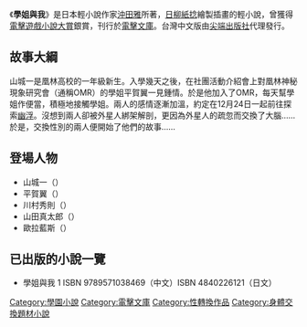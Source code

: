 {{Unreferenced |time=2011-02-02T07:10:57+00:00 }}
{{Unfinished}}
{{Infobox animanga/Headerofja
| タイトル =  學姐與我
| japanese = 先輩とぼく
| kana = せんぱいとぼく
| romaji = Senbai To Boku
| ジャンル = 戀愛喜劇
}}
{{Infobox animanga/Novel
| 著者 = [[沖田雅|沖田雅]]
| イラスト = [[日柳紙捻|日柳紙捻]]
| 輕小說 = 是
| 出版社 = {{flagicon|Japan}} [[MediaWorks|MediaWorks]]<br /> {{flagicon|Taiwan}} {{flagicon|HKG}} [[尖端出版社|尖端出版社]]
| レーベル =[[電撃文庫|電撃文庫]]
| 開始 = 2004年
| 終了 =未完
| 冊数 = 計6卷（第0卷～第5卷）
}}{{Infobox animanga/Footer}}
《'''學姐與我'''》是日本輕小說作家[[沖田雅|沖田雅]]所著，[[日柳紙捻|日柳紙捻]]繪製插畫的輕小說，曾獲得[[電擊遊戲小說大賞|電擊遊戲小說大賞]]銀賞，刊行於[[電擊文庫|電擊文庫]]。台灣中文版由[[尖端出版社|尖端出版社]]代理發行。

==故事大綱==

山城一是凰林高校的一年級新生。入學幾天之後，在社團活動介紹會上對凰林神秘現象研究會（通稱OMR）的學姐平賀翼一見鍾情。於是他加入了OMR，每天幫學姐作便當，積極地接觸學姐。兩人的感情逐漸加溫，約定在12月24日一起前往探索[[幽浮|幽浮]]。沒想到兩人卻被外星人綁架解剖，更因為外星人的疏忽而交換了大腦……於是，交換性別的兩人便開始了他們的故事……

==登場人物==
*山城一（{{lang|ja|山城一（やましろ はじめ）}}）
*平賀翼（{{lang|ja|平賀つばさ（ひらが つばさ）}}）
*川村秀則（{{lang|ja|川村秀則（かわむら ひでのり）}}）
*山田真太郎（{{lang|ja|山田真太郎（やまだ しんたろう）}}）
*歐拉藍斯（{{lang|ja|オーラ＝レーンズ}}）

==已出版的小說一覽==
* 學姐與我 1 ISBN 9789571038469（中文）ISBN 4840226121（日文）

{{acg-stub}}
{{DEFAULTSORT:Senpai to boku}}

[[Category:學園小說|Category:學園小說]]
[[Category:電擊文庫|Category:電擊文庫]]
[[Category:性轉換作品|Category:性轉換作品]]
[[Category:身體交換題材小說|Category:身體交換題材小說]]